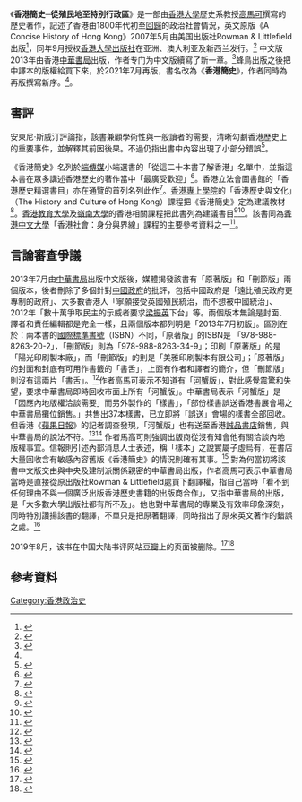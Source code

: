 {{Infobox book
|書名      = 香港簡史─從殖民地至特別行政區 / <br>香港簡史
|圖像      = <!-- [[File:圖片|200px]] -->
|圖像說明  = 
|作者      = John Mark Carroll（高馬可）
|原名      = A Concise History of Hong Kong<ref name="Carroll2007">{{cite book|author=John Mark Carroll|title=A Concise History of Hong Kong|url=https://books.google.com/books?id=D37ijXG-FykC|year=2007|publisher=Rowman & Littlefield|isbn=978-0-7425-3422-3}}</ref>
|中文書名  = 香港簡史─從殖民地至特別行政區 / 香港簡史
|譯者      = 
|插圖      = 
|封面設計  = 
|出版地    = 香港
|語言      = 
|系列      = 
|題材      = 
|類型      = 
|出版者    = [[香港大學出版社|香港大學出版社]]（[[亞太地區|亞太地區]]）<br/>{{le|Rowman & Littlefield|Rowman & Littlefield}}（其他地區）<br/>[[中華書局（香港）|中華書局]]、蜂鳥出版<ref name="#1">{{cite news |author1=胡筱雯 |title=書展下周三開鑼 時代浪尖上的香港書商|url=https://ol.mingpao.com/ldy/cultureleisure/culture/20210709/1625770440704/書展下周三開鑼-時代浪尖上的香港書商|work=明報|date=2021-07-09|accessdate=2020-07-26}}</ref>（中文版）
|出版日期  = 2007年
|中文版    = 2013年（中華書局）<br/>2021年（蜂鳥出版）<ref name="蜂鳥出版">{{cite web|title=《香港簡史》（A Concise History of Hong Kong）（8月中發貨）|url=https://www.hummingpublishing.com/product/《香港簡史》（a-concise-history-of-hong-kong）/|publisher=蜂鳥出版|accessdate=2020-07-26}}</ref>
|媒介      = 
|頁數      = 
|開本      = 
|isbn      = 978-0-7425-3422-3 {{en}}<br/>978-988-8263-20-2 （中華書局版本）{{zh-hk}}<ref name="高馬可2013">{{cite book|author=高馬可|title=香港簡史【香港史名著譯叢】|url=https://books.google.com/books?id=qLtlBAAAQBAJ|date=2013-06-27|publisher=中華書局|location=香港|isbn=978-988-8263-20-2}}</ref><br/>978-988-75053-0-3（蜂鳥出版版本）{{zh-hk}}<ref name="蜂鳥出版"/>
|oclc      =  <!-- OCLC -->
|杜威十進制圖書分類法= 
|美國國會圖書館圖書分類法= 
|上一部作品=《[[帝國夾縫中的香港：華人精英與英國殖民者|帝國夾縫中的香港：華人精英與英國殖民者]]》<ref name="CARROLL2005">{{cite book|author=John M. CARROLL|title=Edge of Empires|url=https://books.google.com/books?id=kvydhCk-XpAC|year=2005年|publisher=Harvard University Press|isbn=978-0-674-01701-6}}</ref>
|下一部作品= 
|引用      = 
|被引用    = 
}}
《'''香港簡史─從殖民地至特別行政區'''》是一部由[[香港大學|香港大學]]歷史系教授[[高馬可|高馬可]]撰寫的歷史著作，記述了香港由1800年代初至[[香港回歸|回歸]]的政治社會情況，英文原版《A Concise History of Hong Kong》2007年5月由美国出版社Rowman & Littlefield出版<ref>{{cite web |title=A Concise History of Hong Kong |url=https://rowman.com/isbn/9780742534223/a-concise-history-of-hong-kong# |website=Rowman & Littlefield |accessdate=2019-09-02 |archive-url=https://web.archive.org/web/20190909001006/https://rowman.com/ISBN/9780742534223/A-Concise-History-of-Hong-Kong |archive-date=2019-09-09 |dead-url=no }}</ref>，同年9月授权[[香港大學出版社|香港大學出版社]]在亚洲、澳大利亚及新西兰发行。<ref>{{cite web | url=https://hkupress.hku.hk/pro/5.php| title=A Concise History of Hong Kong |website=[[香港大學出版社|香港大學出版社]]}}</ref> 中文版2013年由香港[[中華書局（香港）|中華書局]]出版，作者专门为中文版續寫了新一章。<ref>{{cite news |title=內容刪減 《香港簡史》被河蟹 |url=https://orientaldaily.on.cc/cnt/news/20130720/00176_032.html |accessdate=2019-09-01 |work=東方日報 |date=2013-07-20}}</ref>蜂鳥出版之後把中譯本的版權給買下來，於2021年7月再版，書名改為《'''香港簡史'''》，作者同時為再版撰寫新序。<ref name="#1"/>。

==書評==
安東尼·斯威汀評論指，該書兼顧學術性與一般讀者的需要，清晰勾劃香港歷史上的重要事件，並解釋其前因後果。不過仍指出書中內容出現了小部分錯誤<ref>{{Cite journal
| author=Anthony Sweeting
| title=Book Reviews: A Concise History of Hong Kong by John M. Carroll
| journal=Journal of the Royal Asiatic Society Hong Kong Branch
| volume=47
| date=2007
| pages=198-202
| publisher=Royal Asiatic Society Hong Kong Branch
| url=http://www.jstor.org/stable/23889791
| access-date=2016-12-25
| archive-url=https://web.archive.org/web/20161226060852/http://www.jstor.org/stable/23889791
| archive-date=2016-12-26
| dead-url=no
}}</ref>。

《香港簡史》名列於[[端传媒|端傳媒]]小端選書的「從這二十本書了解香港」名單中，並指這本書在眾多講述香港歷史的著作當中「最廣受歡迎」<ref>{{cite news|title=小端選書：從這二十本書了解香港|url=https://theinitium.com/article/20170623-culture-booksheet-hk20books/|date=2017-06-23|work=端傳媒|accessdate=2020-05-26|archive-url=https://web.archive.org/web/20180908135405/https://theinitium.com/article/20170623-culture-booksheet-hk20books/|archive-date=2018-09-08|dead-url=no}}</ref>。香港立法會圖書館的「香港歷史精選書目」亦在通覽的首列名列此作<ref>{{cite web|title=精選書目 香港歷史|url=https://www.legco.gov.hk/general/chinese/library/bibliographic_lists/yr11-12/1112blist-bl-01-ec.pdf|work=立法會圖書館|year=2011|accessdate=2020-05-25|archive-url=https://web.archive.org/web/20191030010944/https://www.legco.gov.hk/general/chinese/library/bibliographic_lists/yr11-12/1112blist-bl-01-ec.pdf|archive-date=2019-10-30|dead-url=no}}</ref>。[[香港專上學院|香港專上學院]]的「香港歷史與文化」（The History and Culture of Hong Kong）課程把《香港簡史》定為建議教材<ref>{{cite web|title=Subject Description Form|url=https://www.hkcc-polyu.edu.hk/students/SDF/CCN1025%20The%20History%20and%20Culture%20of%20Hong%20Kong.pdf|work=The Hong Kong Polytechnic University Hong Kong Community College|date=2018|accessdate=2020-05-25}}</ref>。[[香港教育大學|香港教育大學]]及[[香港嶺南大學|嶺南大學]]的香港相關課程把此書列為建議書目<ref>{{cite web|title=CCC8012 The Making of Hong Kong|url=https://www.ln.edu.hk/ccgeo/8012.pdf|work=Lingnan University|accessdate=2020-05-25}}</ref><ref>{{cite web|title=SSC4209|url=https://www.eduhk.hk/ssc/public_uploads/CourseOutline/SSC4209.pdf|work=THE EDUCATION UNIVERSITY OF HONG KONG|accessdate=2020-05-25|year=2019}}</ref>。該書同為[[香港中文大學|香港中文大學]]「香港社會：身分與界線」課程的主要參考資料之一<ref>{{cite web|title=SOCI1201|url=http://www.cuhk.edu.hk/soc/outline/SOCI1201.pdf|work=香港中文大學|accessdate=2020-05-25|year=2019}}</ref>。

==言論審查爭議==
2013年7月由[[中華書局|中華書局]]出版中文版後，媒體揭發該書有「原著版」和「刪節版」兩個版本，後者刪除了多個針對[[中國政府|中國政府]]的批評，包括中國政府是「遠比殖民政府更專制的政府」、大多數香港人「寧願接受英國殖民統治，而不想被中國統治」、2012年「數十萬爭取民主的示威者要求[[梁振英|梁振英]]下台」等。兩個版本無論是封面、譯者和責任編輯都是完全一樣，且兩個版本都列明是「2013年7月初版」。區別在於：兩本書的[[國際標準書號|國際標準書號]]（ISBN）不同，「原著版」的ISBN是 「978-988-8263-20-2」，「刪節版」則為「978-988-8263-34-9」；印刷「原著版」的是「陽光印刷製本廠」，而「刪節版」的則是「美雅印刷製本有限公司」；「原著版」的封面和封底有可用作書籤的「書舌」，上面有作者和譯者的簡介，但「刪節版」則沒有這兩片「書舌」。<ref>{{cite news |author1=紀曉風 |title=香港書展變香港書「剪」 名著《香港簡史》中文版「被河蟹」 |url=http://www1.hkej.com/dailynews/articlePrint/id/681761 |accessdate=2019-09-02 |work=信報 |date=2013年7月19日 |archive-url=https://web.archive.org/web/20190902141134/http://www1.hkej.com/dailynews/articlePrint/id/681761 |archive-date=2019年9月2日 |dead-url=no }}</ref>作者高馬可表示不知道有「[[河蟹_(網路語言)|河蟹]]版」，對此感覺震驚和失望，要求中華書局即時回收市面上所有「河蟹版」。中華書局表示「河蟹版」是「因應內地版權洽談需要」而另外製作的「樣書」，「部份樣書誤送香港書展會場之中華書局攤位銷售。」共售出37本樣書，已立即將「誤送」會場的樣書全部回收。但香港《[[蘋果日報_(香港)|蘋果日報]]》的記者調查發現，「河蟹版」也有送至香港[[誠品書店|誠品書店]]銷售，與中華書局的說法不符。<ref>{{Cite news | url=http://hk.apple.nextmedia.com/news/art/20130720/18341476 | title=中華書局篡改《香港簡史》 | date=2013年7月20日 | newspaper=蘋果日報 | access-date=2016年12月25日 | archive-url=https://web.archive.org/web/20161226214920/http://hk.apple.nextmedia.com/news/art/20130720/18341476 | archive-date=2016年12月26日 | dead-url=no }}</ref><ref>{{cite web |url=http://www.hkoriginals.hk/a-concise-history-of-hong-kong/ |title=陷入篡改疑雲的香港簡史 (A CONCISE HISTORY OF HONG KONG) |access-date=2016-12-25 |archive-url=https://web.archive.org/web/20161226060324/http://www.hkoriginals.hk/a-concise-history-of-hong-kong/ |archive-date=2016-12-26 |dead-url=yes }}</ref> 作者馬高可則強調出版商從沒有知會他有關洽談內地版權事宜。信報則引述內部消息人士表述，稱「樣本」之說實屬子虛烏有，在書店大量回收含有敏感內容舊版《香港簡史》的情況則確有其事。<ref>{{cite news |author1=紀曉風 |title=《香港簡史》作者哀港自由損 中華書局狡辯露六大疑點 |url=https://www1.hkej.com//dailynews/views/article/681950/%E3%80%8A%E9%A6%99%E6%B8%AF%E7%B0%A1%E5%8F%B2%E3%80%8B%E4%BD%9C%E8%80%85%E5%93%80%E6%B8%AF%E8%87%AA%E7%94%B1%E6%90%8D+%E4%B8%AD%E8%8F%AF%E6%9B%B8%E5%B1%80%E7%8B%A1%E8%BE%AF%E9%9C%B2%E5%85%AD%E5%A4%A7%E7%96%91%E9%BB%9E |accessdate=2019-09-02 |work=信報 |date=2013年7月20日}}</ref> 對為何當初將該書中文版交由與中央及建制派關係親密的中華書局出版，作者高馬可表示中華書局當時是直接從原出版社Rowman & Littlefield處買下翻譯權，指自己當時「看不到任何理由不與一個廣泛出版香港歷史書籍的出版商合作」，又指中華書局的出版，是「大多數大學出版社都有所不及」。他也對中華書局的專業及有效率印象深刻，同時特別讚揚該書的翻譯，不單只是把原著翻譯，同時指出了原來英文著作的錯誤之處。<ref>{{cite news |author1=紀曉風 |title=河蟹《香港簡史》損學術自由　作者疑錯信中華書局 |url=https://www1.hkej.com/dailynews/views/article/682122/%E6%B2%B3%E8%9F%B9%E3%80%8A%E9%A6%99%E6%B8%AF%E7%B0%A1%E5%8F%B2%E3%80%8B%E6%90%8D%E5%AD%B8%E8%A1%93%E8%87%AA%E7%94%B1%E3%80%80%E4%BD%9C%E8%80%85%E7%96%91%E9%8C%AF%E4%BF%A1%E4%B8%AD%E8%8F%AF%E6%9B%B8%E5%B1%80 |accessdate=2019-09-02 |work=信報 |date=2013年7月22日}}</ref>

2019年8月，该书在中国大陆书评网站[[豆瓣|豆瓣]]上的页面被删除。<ref>{{cite web |title=香港簡史 |url=https://book.douban.com/subject/24855510/ |website=豆瓣 |archiveurl=https://web.archive.org/web/20190730191047/https://book.douban.com/subject/24855510/ |archivedate=2019-07-30}}</ref><ref>{{cite web|url=https://twitter.com/tualatrix/status/1162029377040707584?s=21|title=今天才得知月初看完的《香港简史》已经从豆瓣消失了，于是发布状态里出现了读了一本不存在的书的状态。|first=|last=TualatriX|date=2019-08-15|website=[[Twitter|Twitter]]}}</ref>

==參考資料==
{{Reflist|30em}}

[[Category:香港政治史|Category:香港政治史]]